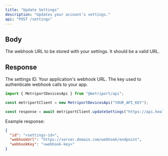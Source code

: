 ```yaml
---
title: "Update Settings"
description: "Updates your account's settings."
api: "POST /settings"
---
```


## Body

<ParamField body="webhookUrl" type="string" required>
  The webhook URL to be stored with your settings.  It should be a valid URL.
</ParamField>

## Response

<ResponseField name="id" type="string" required>
  The settings ID.
</ResponseField>

<ResponseField name="webhookUrl" type="string" required>
  Your application's webhook URL.
</ResponseField>

<ResponseField name="webhookKey" type="string" required>
  The key used to authenticate webhook calls to your app.
</ResponseField>

<ResponseExample>

```javascript Metriport SDK
import { MetriportDevicesApi } from "@metriport/api";

const metriportClient = new MetriportDevicesApi("YOUR_API_KEY");

const response = await metriportClient.updateSettings("https://api.health.com/webhook");
```

</ResponseExample>

Example response:

```json
{
  "id": "<settings-id>",
  "webhookUrl": "https://server.domain.com/webhook/endpoint",
  "webhookKey": "<webhook-key>"
}
```
